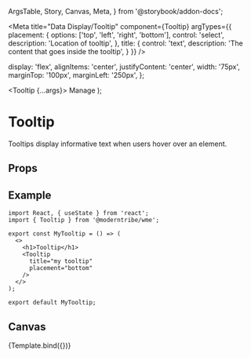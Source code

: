   ArgsTable,
  Story,
  Canvas,
  Meta,
} from '@storybook/addon-docs';

<Meta
  title="Data Display/Tooltip"
  component={Tooltip}
  argTypes={{
      placement: {
        options: ['top', 'left', 'right', 'bottom'],
        control: 'select',
        description: 'Location of tooltip',
      },
      title: {
        control: 'text',
        description: 'The content that goes inside the tooltip',
      }
  }}
/>

  display: 'flex',
  alignItems: 'center',
  justifyContent: 'center',
  width: '75px',
  marginTop: '100px',
  marginLeft: '250px',
};

  <Tooltip {...args}>
    <Box sx={BOX_STYLES}>
      <PowerSettingsNewIcon />
      <Box>Manage</Box>
    </Box>
  </Tooltip>
);

# Tooltip
Tooltips display informative text when users hover over an element.

## Props
<ArgsTable story="." />

## Example
```
import React, { useState } from 'react';
import { Tooltip } from '@moderntribe/wme';

export const MyTooltip = () => (
  <>
    <h1>Tooltip</h1>
    <Tooltip
      title="my tooltip"
      placement="bottom"
    />
  </>
);

export default MyTooltip;
```

## Canvas
<Canvas>
  <Story
    name="Default"
    args={{
      title: 'tooltip',
      placement: 'top',
    }}
  >
    {Template.bind({})}
  </Story>
</Canvas>
